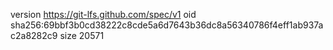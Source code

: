version https://git-lfs.github.com/spec/v1
oid sha256:69bbf3b0cd38222c8cde5a6d7643b36dc8a56340786f4eff1ab937ac2a8282c9
size 20571
